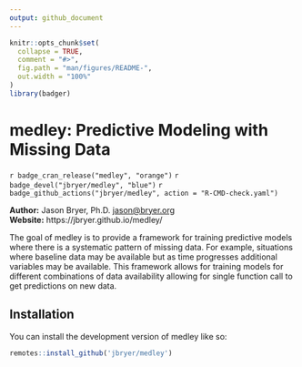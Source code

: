 ```yaml
---
output: github_document
---
```


<!-- README.md is generated from README.Rmd. Please edit that file -->

```r
knitr::opts_chunk$set(
  collapse = TRUE,
  comment = "#>",
  fig.path = "man/figures/README-",
  out.width = "100%"
)
library(badger)
```

# medley: Predictive Modeling with Missing Data

<!-- badges: start -->
`r badge_cran_release("medley", "orange")`
`r badge_devel("jbryer/medley", "blue")`
`r badge_github_actions("jbryer/medley", action = "R-CMD-check.yaml")`
<!-- badges: end -->

**Author:** Jason Bryer, Ph.D. <jason@bryer.org>  
**Website:** https://jbryer.github.io/medley/


The goal of medley is to provide a framework for training predictive models where there is a systematic pattern of missing data. For example, situations where baseline data may be available but as time progresses additional variables may be available. This framework allows for training models for different combinations of data availability allowing for single function call to get predictions on new data.

## Installation

You can install the development version of medley like so:

``` r
remotes::install_github('jbryer/medley')
```
